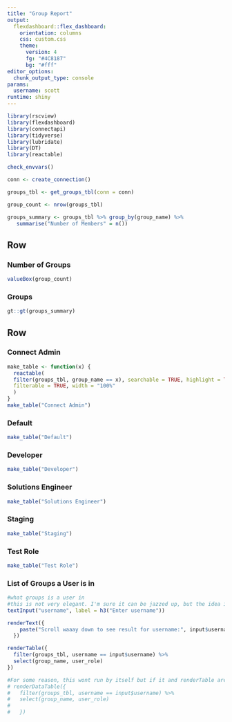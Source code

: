 ```yaml
---
title: "Group Report"
output:
  flexdashboard::flex_dashboard:
    orientation: columns
    css: custom.css
    theme:
      version: 4
      fg: "#4C8187"
      bg: "#fff"
editor_options: 
  chunk_output_type: console
params:
  username: scott
runtime: shiny
---
```


```r
library(rscview)
library(flexdashboard)
library(connectapi)
library(tidyverse)
library(lubridate)
library(DT)
library(reactable)
```

```r
check_envvars()
```

```r

conn <- create_connection()

groups_tbl <- get_groups_tbl(conn = conn)

```


```r
group_count <- nrow(groups_tbl)
```

```r
groups_summary <- groups_tbl %>% group_by(group_name) %>% 
   summarise("Number of Members" = n()) 
```


Row 
-----------------------------------------------------------------------

### Number of Groups

```r
valueBox(group_count)
```

### Groups

```r
gt::gt(groups_summary)
```


Row{.tabset .tabset-fade}
-------------------------------------
   
### Connect Admin
```r
make_table <- function(x) {
  reactable(
  filter(groups_tbl, group_name == x), searchable = TRUE, highlight = TRUE,
  filterable = TRUE, width = "100%"
  )
}
make_table("Connect Admin")

```

### Default
```r
make_table("Default")
```

### Developer
```r

make_table("Developer")
```

### Solutions Engineer
```r
make_table("Solutions Engineer")
```

### Staging 
```r
make_table("Staging")
```

### Test Role
```r
make_table("Test Role")
```

### List of Groups a User is in  
```r
#what groups is a user in
#this is not very elegant. I'm sure it can be jazzed up, but the idea is have an interactive means of finding groups a person is in
textInput("username", label = h3("Enter username"))

renderText({ 
    paste("Scroll waaay down to see result for username:", input$username)
  })

renderTable({
  filter(groups_tbl, username == input$username) %>%
  select(group_name, user_role)
})

#For some reason, this wont run by itself but if it and renderTable are active, both will run. 
# renderDataTable({
#   filter(groups_tbl, username == input$username) %>%
#   select(group_name, user_role)
#   
#   })

```

